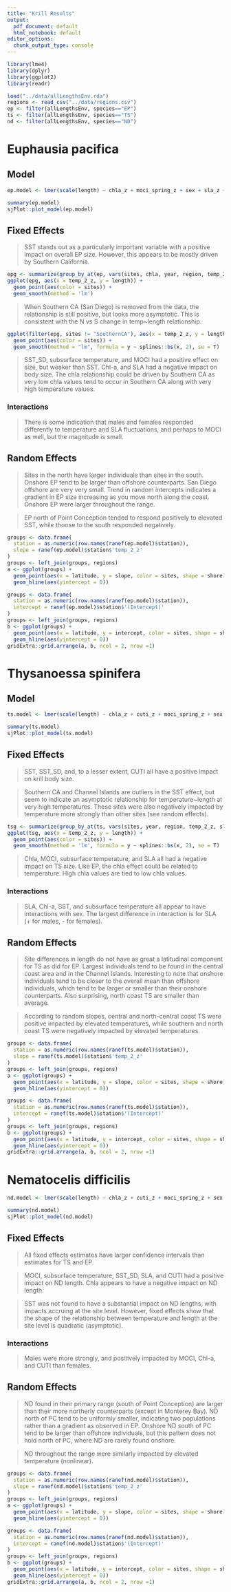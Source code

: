 ```yaml
---
title: "Krill Results"
output:
  pdf_document: default
  html_notebook: default
editor_options:
  chunk_output_type: console
---
```


```r
library(lme4)
library(dplyr)
library(ggplot2)
library(readr)
```

```r
load("../data/allLengthsEnv.rda")
regions <- read_csv("../data/regions.csv")
ep <- filter(allLengthsEnv, species=="EP")
ts <- filter(allLengthsEnv, species=="TS")
nd <- filter(allLengthsEnv, species=="ND")
```


# Euphausia pacifica

## Model
```r
ep.model <- lmer(scale(length) ~ chla_z + moci_spring_z + sex + sla_z + sst_sd_z + temp_100_z + temp_2_z + (1 + temp_2_z | station) + moci_spring_z:sex + sex:sla_z + sex:temp_100_z + sex:temp_2_z, data = ep)

summary(ep.model)
sjPlot::plot_model(ep.model)
```

## Fixed Effects

> SST stands out as a particularly important variable with a positive impact on overall EP size. However, this appears to be mostly driven by Southern California.

```r
epg <- summarize(group_by_at(ep, vars(sites, chla, year, region, temp_2_z, sla_z, sst_sd_z)), length = mean(length))
ggplot(epg, aes(x = temp_2_z, y = length)) + 
  geom_point(aes(color = sites)) + 
  geom_smooth(method = 'lm')
```

> When Southern CA (San Diego) is removed from the data, the relationship is still positive, but looks more asymptotic. This is consistent with the N vs S change in temp~length relationship. 

```r
ggplot(filter(epg, sites != "SouthernCA"), aes(x = temp_2_z, y = length)) + 
  geom_point(aes(color = sites)) + 
  geom_smooth(method = "lm", formula = y ~ splines::bs(x, 2), se = T)
```

> SST_SD, subsurface temperature, and MOCI had a positive effect on size, but weaker than SST. Chl-a, and SLA had a negative impact on body size. The chla relationship could be driven by Southern CA as very low chla values tend to occur in Southern CA along with very high temperature values. 

### Interactions

>There is some indication that males and females responded differently to temperature and SLA fluctuations, and perhaps to MOCI as well, but the magnitude is small.

## Random Effects

> Sites in the north have larger individuals than sites in the south. Onshore EP tend to be larger than offshore counterparts. San Diego offshore are very very small. Trend in random intercepts indicates a gradient in EP size increasing as you move north along the coast. Onshore EP were larger throughout the range. 

> EP north of Point Conception tended to respond positively to elevated SST, while thoose to the south responded negatively. 

```r
groups <- data.frame(
  station = as.numeric(row.names(ranef(ep.model)$station)),
  slope = ranef(ep.model)$station$'temp_2_z'
)
groups <- left_join(groups, regions)
a <- ggplot(groups) +
  geom_point(aes(x = latitude, y = slope, color = sites, shape = shore), size = 3) + 
  geom_hline(aes(yintercept = 0))

groups <- data.frame(
  station = as.numeric(row.names(ranef(ep.model)$station)),
  intercept = ranef(ep.model)$station$'(Intercept)'
)
groups <- left_join(groups, regions)
b <- ggplot(groups) +
  geom_point(aes(x = latitude, y = intercept, color = sites, shape = shore), size = 3) + 
  geom_hline(aes(yintercept = 0))
gridExtra::grid.arrange(a, b, ncol = 2, nrow =1)
```


# Thysanoessa spinifera

## Model

```r
ts.model <- lmer(scale(length) ~ chla_z + cuti_z + moci_spring_z + sex + sla_z + sst_sd_z + temp_100_z + temp_2_z + (1 + temp_2_z | station) + chla_z:sex + sex:sla_z + sex:sst_sd_z + sex:temp_100_z + sex:temp_2_z, data = ts)

summary(ts.model)
sjPlot::plot_model(ts.model)
```

## Fixed Effects

> SST, SST_SD, and, to a lesser extent, CUTI all have a positive impact on krill body size. 

> Southern CA and Channel Islands are outliers in the SST effect, but seem to indicate an asymptotic relationship for temperature~length at very high temperatures. These sites were also negatively impacted by temperature more strongly than other sites (see random effects).

```r
tsg <- summarize(group_by_at(ts, vars(sites, year, region, temp_2_z, sla_z, sst_sd_z)), length = mean(length))
ggplot(tsg, aes(x = temp_2_z, y = length)) + 
  geom_point(aes(color = sites)) + 
  geom_smooth(method = 'lm', formula = y ~ splines::bs(x, 2), se = T)
```

> Chla, MOCI, subsurface temperature, and SLA all had a negative impact on TS size. Like EP, the chla effect could be related to temperature. High chla values are tied to low chla values. 

### Interactions 

> SLA, Chl-a, SST, and subsurface temperature all appear to have interactions with sex. The largest difference in interaction is for SLA (+ for males, - for females). 

## Random Effects

> Site differences in length do not have as great a latitudinal component for TS as did for EP. Largest individuals tend to be found in the central coast area and in the Channel Islands. Interesting to note that onshore individuals tend to be closer to the overall mean than offshore individuals, which tend to be larger or smaller than their onshore counterparts. Also surprising, north coast TS are smaller than average. 

> According to random slopes, central and north-central coast TS were positive impacted by elevated temperatures, while southern and north coast TS were negatively impacted by elevated temperatures. 

```r
groups <- data.frame(
  station = as.numeric(row.names(ranef(ts.model)$station)),
  slope = ranef(ts.model)$station$'temp_2_z'
)
groups <- left_join(groups, regions)
a <- ggplot(groups) +
  geom_point(aes(x = latitude, y = slope, color = sites, shape = shore), size = 3) + 
  geom_hline(aes(yintercept = 0))

groups <- data.frame(
  station = as.numeric(row.names(ranef(ts.model)$station)),
  intercept = ranef(ts.model)$station$'(Intercept)'
)
groups <- left_join(groups, regions)
b <- ggplot(groups) +
  geom_point(aes(x = latitude, y = intercept, color = sites, shape = shore), size = 3) + 
  geom_hline(aes(yintercept = 0))
gridExtra::grid.arrange(a, b, ncol = 2, nrow =1)
```

# Nematocelis difficilis

```r
nd.model <- lmer(scale(length) ~ chla_z + cuti_z + moci_spring_z + sex + sla_z + sst_sd_z + temp_100_z + I(temp_2_z^2) + (1 + temp_2_z | station) + chla_z:sex + cuti_z:sex + moci_spring_z:sex, data = nd)

summary(nd.model)
sjPlot::plot_model(nd.model)
```

## Fixed Effects

> All fixed effects estimates have larger confidence intervals than estimates for TS and EP. 

> MOCI, subsurface temperature, SST_SD, SLA, and CUTI had a positive impact on ND length. Chla appears to have a negative impact on ND length. 

> SST was not found to have a substantial impact on ND lengths, with impacts accruing at the site level. However, fixed effects show that the shape of the relationship between temperature and length at the site level is quadratic (asymptotic).

### Interactions

> Males were more strongly, and positively impacted by MOCI, Chl-a, and CUTI than females. 

## Random Effects

> ND found in their primary range (south of Point Conception) are larger than their more northerly counterparts (except in Monterey Bay). ND north of PC tend to be uniformly smaller, indicating two populations rather than a gradient as observed in EP. Onshore ND south of PC tend to be larger than offshore individuals, but this pattern does not hold north of PC, where ND are rarely found onshore. 

> ND throughout the range were similarly impacted by elevated temperature (nonlinear). 

```r
groups <- data.frame(
  station = as.numeric(row.names(ranef(nd.model)$station)),
  slope = ranef(nd.model)$station$'temp_2_z'
)
groups <- left_join(groups, regions)
a <- ggplot(groups) +
  geom_point(aes(x = latitude, y = slope, color = sites, shape = shore), size = 3) + 
  geom_hline(aes(yintercept = 0))

groups <- data.frame(
  station = as.numeric(row.names(ranef(nd.model)$station)),
  intercept = ranef(nd.model)$station$'(Intercept)'
)
groups <- left_join(groups, regions)
b <- ggplot(groups) +
  geom_point(aes(x = latitude, y = intercept, color = sites, shape = shore), size = 3) + 
  geom_hline(aes(yintercept = 0))
gridExtra::grid.arrange(a, b, ncol = 2, nrow =1)
```